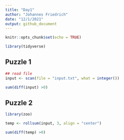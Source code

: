 ```yaml
---
title: "Day1"
author: "Johannes Friedrich"
date: "12/1/2021"
output: github_document
---
```


```r
knitr::opts_chunk$set(echo = TRUE)
```

```r
library(tidyverse)
```

## Puzzle 1

```r
## read file
input <- scan(file = "input.txt", what = integer())
```

```r
sum(diff(input) >0)
```

## Puzzle 2

```r
library(zoo)
```

```r
temp <- rollsum(input, 3, align = "center")

sum(diff(temp) >0)
```

